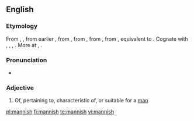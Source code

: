 ==English==

===Etymology===
From {{etyl|enm}} {{term|mannisshe|lang=enm}}, {{term|mannysh|lang=enm}}, from earlier {{term|mennish||human", also "humanity, mankind|lang=enm}}, from {{etyl|ang}} {{term|mennisc||human, natural, humane", also "mankind, humnan race|lang=ang}}, from {{proto|Germanic|manniskaz|human, humanity|lang=en}}, from {{proto|Germanic|mann-|man, human, person|lang=en}}, from {{proto|Indo-European|mAnw-|man|lang=en}}, equivalent to {{suffix|man|ish}}. Cognate with {{etyl|nl|-}} {{term|mens||human|lang=osx}}, {{etyl|de|-}} {{term|Mensch||human being|lang=goh}}, {{etyl|da|-}} {{term|mennesk||human|lang=non}}, {{etyl|is|-}} {{term|manneskju||person, human being|lang=is}}. More at {{l|en|man}}, {{l|en|mennish}}.

===Pronunciation===
* {{rhymes|ænɪʃ}}

===Adjective===
{{en-adj}}

# Of, pertaining to, characteristic of, or suitable for a [[man]]

[[pl:mannish]]
[[fi:mannish]]
[[te:mannish]]
[[vi:mannish]]